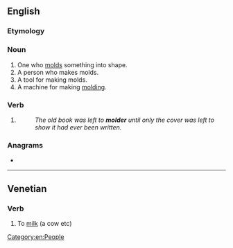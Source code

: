 {{also|Molder|mölder}}
==English==

===Etymology===
{{suffix|en|mold|er}}

===Noun===
{{en-noun}}

# One who [[mold]]s something into shape.
# A person who makes molds.
# A tool for making molds.
# A machine for making [[molding]].

===Verb===
{{en-verb}}

# {{alt form|moulder|lang=en}}
#: ''The old book was left to '''molder''' until only the cover was left to show it had ever been written.''

===Anagrams===
* {{anagrams|en|remold}}

[[Category:en:People]]

----

==Venetian==

===Verb===
{{head|vec|verb}}

# To [[milk]] (a cow etc)